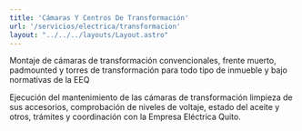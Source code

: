```yaml
---
title: 'Cámaras Y Centros De Transformación'
url: '/servicios/electrica/transformacion'
layout: "../../../layouts/Layout.astro"
---
```



<Cover title={frontmatter.title}/>
<Section title='Construcción'>
<p slot="left">
Montaje de cámaras de transformación convencionales, frente muerto, padmounted y torres de transformación para todo tipo de inmueble y bajo normativas de la EEQ
</p>
<Carousel images={[imagen2,imagen,imagen3]} slot='right'/>

</Section>
<SectionMirror  title='Mantenimiento'>
<Carousel images={[imagenb,imagenb2,imagenb3]} slot='left' carrouselID='1'/>
Ejecución del mantenimiento de las cámaras de transformación limpieza de sus accesorios, comprobación de niveles de voltaje, estado del aceite y otros, trámites y coordinación con la Empresa Eléctrica Quito.
</SectionMirror>